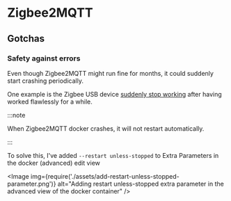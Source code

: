 
# Zigbee2MQTT

## Gotchas

### Safety against errors

Even though Zigbee2MQTT might run fine for months, it could suddenly start crashing periodically.

One example is the Zigbee USB device
[suddenly stop working](https://github.com/Koenkk/zigbee2mqtt/issues/17809) after having worked
flawlessly for a while.

:::note

When Zigbee2MQTT docker crashes, it will not restart automatically.

:::

To solve this, I've added `--restart unless-stopped` to Extra Parameters in the docker (advanced)
edit view

<Image
  img={require('./assets/add-restart-unless-stopped-parameter.png')}
  alt="Adding restart unless-stopped extra parameter in the advanced view of the docker container"
/>
